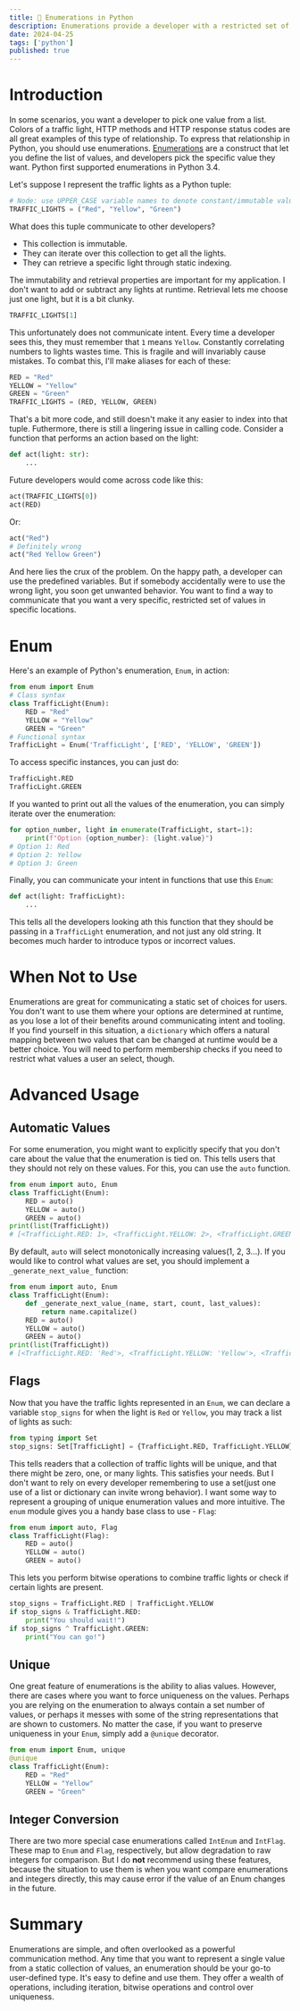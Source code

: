 ```yaml
---
title: 🔢 Enumerations in Python
description: Enumerations provide a developer with a restricted set of values.
date: 2024-04-25
tags: ['python']
published: true
---
```


# Introduction

In some scenarios, you want a developer to pick one value from a list. Colors of a traffic light, HTTP methods and HTTP response status codes are all great examples of this type of relationship. To express that relationship in Python, you should use enumerations. [Enumerations](https://docs.python.org/3/library/enum.html) are a construct that let you define the list of values, and developers pick the specific value they want. Python first supported enumerations in Python 3.4.

Let's suppose I represent the traffic lights as a Python tuple:

```py
# Node: use UPPER_CASE variable names to denote constant/immutable values
TRAFFIC_LIGHTS = ("Red", "Yellow", "Green")
```

What does this tuple communicate to other developers?

- This collection is immutable.
- They can iterate over this collection to get all the lights.
- They can retrieve a specific light through static indexing.

The immutability and retrieval properties are important for my application. I don't want to add or subtract any lights at runtime. Retrieval lets me choose just one light, but it is a bit clunky.

```py
TRAFFIC_LIGHTS[1]
```

This unfortunately does not communicate intent. Every time a developer sees this, they must remember that `1` means `Yellow`. Constantly correlating numbers to lights wastes time. This is fragile and will invariably cause mistakes. To combat this, I'll make aliases for each of these:

```py
RED = "Red"
YELLOW = "Yellow"
GREEN = "Green"
TRAFFIC_LIGHTS = (RED, YELLOW, GREEN)
```

That's a bit more code, and still doesn't make it any easier to index into that tuple. Futhermore, there is still a lingering issue in calling code. Consider a function that performs an action based on the light:

```py
def act(light: str):
    ...
```

Future developers would come across code like this:

```py
act(TRAFFIC_LIGHTS[0])
act(RED)
```

Or:

```py
act("Red")
# Definitely wrong
act("Red Yellow Green")
```

And here lies the crux of the problem. On the happy path, a developer can use the predefined variables. But if somebody accidentally were to use the wrong light, you soon get unwanted behavior. You want to find a way to communicate that you want a very specific, restricted set of values in specific locations.

# Enum

Here's an example of Python's enumeration, `Enum`, in action:

```py
from enum import Enum
# Class syntax
class TrafficLight(Enum):
    RED = "Red"
    YELLOW = "Yellow"
    GREEN = "Green"
# Functional syntax
TrafficLight = Enum('TrafficLight', ['RED', 'YELLOW', 'GREEN'])
```

To access specific instances, you can just do:

```py
TrafficLight.RED
TrafficLight.GREEN
```

If you wanted to print out all the values of the enumeration, you can simply iterate over the enumeration:

```py
for option_number, light in enumerate(TrafficLight, start=1):
    print(f"Option {option_number}: {light.value}")
# Option 1: Red
# Option 2: Yellow
# Option 3: Green
```

Finally, you can communicate your intent in functions that use this `Enum`:

```py
def act(light: TrafficLight):
    ...
```

This tells all the developers looking ath this function that they should be passing in a `TrafficLight` enumeration, and not just any old string. It becomes much harder to introduce typos or incorrect values.

# When Not to Use

Enumerations are great for communicating a static set of choices for users. You don't want to use them where your options are determined at runtime, as you lose a lot of their benefits around communicating intent and tooling. If you find yourself in this situation, a `dictionary` which offers a natural mapping between two values that can be changed at runtime would be a better choice. You will need to perform membership checks if you need to restrict what values a user an select, though.

# Advanced Usage

## Automatic Values

For some enumeration, you might want to explicitly specify that you don't care about the value that the enumeration is tied on. This tells users that they should not rely on these values. For this, you can use the `auto` function.

```py
from enum import auto, Enum
class TrafficLight(Enum):
    RED = auto()
    YELLOW = auto()
    GREEN = auto()
print(list(TrafficLight))
# [<TrafficLight.RED: 1>, <TrafficLight.YELLOW: 2>, <TrafficLight.GREEN: 3>]
```

By default, `auto` will select monotonically increasing values(1, 2, 3...). If you would like to control what values are set, you should implement a `_generate_next_value_` function:

```py
from enum import auto, Enum
class TrafficLight(Enum):
    def _generate_next_value_(name, start, count, last_values):
        return name.capitalize()
    RED = auto()
    YELLOW = auto()
    GREEN = auto()
print(list(TrafficLight))
# [<TrafficLight.RED: 'Red'>, <TrafficLight.YELLOW: 'Yellow'>, <TrafficLight.GREEN: 'Green'>]
```

## Flags

Now that you have the traffic lights represented in an `Enum`, we can declare a variable `stop_signs` for when the light is `Red` or `Yellow`, you may track a list of lights as such:

```py
from typing import Set
stop_signs: Set[TrafficLight] = {TrafficLight.RED, TrafficLight.YELLOW}
```

This tells readers that a collection of traffic lights will be unique, and that there might be zero, one, or many lights. This satisfies your needs. But I don't want to rely on every developer remembering to use a set(just one use of a list or dictionary can invite wrong behavior). I want some way to represent a grouping of unique enumeration values and more intuitive. The `enum` module gives you a handy base class to use - `Flag`:

```py
from enum import auto, Flag
class TrafficLight(Flag):
    RED = auto()
    YELLOW = auto()
    GREEN = auto()
```

This lets you perform bitwise operations to combine traffic lights or check if certain lights are present.

```py
stop_signs = TrafficLight.RED | TrafficLight.YELLOW
if stop_signs & TrafficLight.RED:
    print("You should wait!")
if stop_signs ^ TrafficLight.GREEN:
    print("You can go!")
```

## Unique

One great feature of enumerations is the ability to alias values. However, there are cases where you want to force uniqueness on the values. Perhaps you are relying on the enumeration to always contain a set number of values, or perhaps it messes with some of the string representations that are shown to customers. No matter the case, if you want to preserve uniqueness in your `Enum`, simply add a `@unique` decorator.

```py
from enum import Enum, unique
@unique
class TrafficLight(Enum):
    RED = "Red"
    YELLOW = "Yellow"
    GREEN = "Green"
```

## Integer Conversion

There are two more special case enumerations called `IntEnum` and `IntFlag`. These map to `Enum` and `Flag`, respectively, but allow degradation to raw integers for comparison. But I do **not** recommend using these features, because the situation to use them is when you want compare enumerations and integers directly, this may cause error if the value of an Enum changes in the future.

# Summary

Enumerations are simple, and often overlooked as a powerful communication method. Any time that you want to represent a single value from a static collection of values, an enumeration should be your go-to user-defined type. It's easy to define and use them. They offer a wealth of operations, including iteration, bitwise operations and control over uniqueness.
